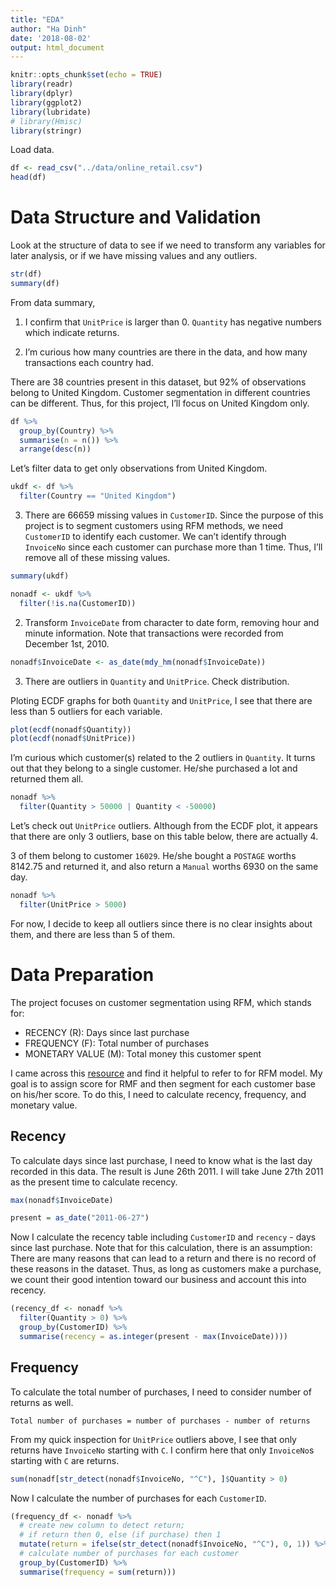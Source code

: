 ```yaml
---
title: "EDA"
author: "Ha Dinh"
date: '2018-08-02'
output: html_document
---
```


```r
knitr::opts_chunk$set(echo = TRUE)
library(readr)
library(dplyr)
library(ggplot2)
library(lubridate)
# library(Hmisc)
library(stringr)
```

Load data.

```r
df <- read_csv("../data/online_retail.csv")
head(df)
```

# Data Structure and Validation

Look at the structure of data to see if we need to transform any variables for later analysis, or if we have missing values and any outliers.

```r
str(df)
summary(df)
```

From data summary, 

1. I confirm that `UnitPrice` is larger than 0. `Quantity` has negative numbers which indicate returns.

2. I'm curious how many countries are there in the data, and how many transactions each country had.

There are 38 countries present in this dataset, but 92% of observations belong to United Kingdom. Customer segmentation in different countries can be different. Thus, for this project, I'll focus on United Kingdom only. 

```r
df %>% 
  group_by(Country) %>% 
  summarise(n = n()) %>% 
  arrange(desc(n))
```

Let's filter data to get only observations from United Kingdom.

```r
ukdf <- df %>% 
  filter(Country == "United Kingdom")
```

3. There are 66659 missing values in `CustomerID`. Since the purpose of this project is to segment customers using RFM methods, we need `CustomerID` to identify each customer. We can't identify through `InvoiceNo` since each customer can purchase more than 1 time. Thus, I'll remove all of these missing values. 

```r
summary(ukdf)
```

```r
nonadf <- ukdf %>% 
  filter(!is.na(CustomerID))
```

2. Transform `InvoiceDate` from character to date form, removing hour and minute information. Note that transactions were recorded from December 1st, 2010.

```r
nonadf$InvoiceDate <- as_date(mdy_hm(nonadf$InvoiceDate))
```

3. There are outliers in `Quantity` and `UnitPrice`. Check distribution.

Ploting ECDF graphs for both `Quantity` and `UnitPrice`, I see that there are less than 5 outliers for each variable.

```r
plot(ecdf(nonadf$Quantity))
plot(ecdf(nonadf$UnitPrice))
```

I'm curious which customer(s) related to the 2 outliers in `Quantity`. It turns out that they belong to a single customer. He/she purchased a lot and returned them all.  

```r
nonadf %>% 
  filter(Quantity > 50000 | Quantity < -50000)
```

Let's check out `UnitPrice` outliers. Although from the ECDF plot, it appears that there are only 3 outliers, base on this table below, there are actually 4. 

3 of them belong to customer `16029`. He/she bought a `POSTAGE` worths 8142.75 and returned it, and also return a `Manual` worths 6930 on the same day. 

```r
nonadf %>% 
  filter(UnitPrice > 5000)
```

For now, I decide to keep all outliers since there is no clear insights about them, and there are less than 5 of them. 

# Data Preparation

The project focuses on customer segmentation using RFM, which stands for: 

- RECENCY (R): Days since last purchase
- FREQUENCY (F): Total number of purchases
- MONETARY VALUE (M): Total money this customer spent

I came across this [resource](https://towardsdatascience.com/find-your-best-customers-with-customer-segmentation-in-python-61d602f9eee6) and find it helpful to refer to for RFM model. My goal is to assign score for RMF and then segment for each customer base on his/her score. To do this, I need to calculate recency, frequency, and monetary value. 

## Recency

To calculate days since last purchase, I need to know what is the last day recorded in this data. The result is June 26th 2011. I will take June 27th 2011 as the present time to calculate recency. 

```r
max(nonadf$InvoiceDate)
```

```r
present = as_date("2011-06-27")
```

Now I calculate the recency table including `CustomerID` and `recency` - days since last purchase. Note that for this calculation, there is an assumption: There are many reasons that can lead to a return and there is no record of these reasons in the dataset. Thus, as long as customers make a purchase, we count their good intention toward our business and account this into recency. 

```r
(recency_df <- nonadf %>% 
  filter(Quantity > 0) %>% 
  group_by(CustomerID) %>% 
  summarise(recency = as.integer(present - max(InvoiceDate))))
```

## Frequency

To calculate the total number of purchases, I need to consider number of returns as well. 

`Total number of purchases = number of purchases - number of returns`

From my quick inspection for `UnitPrice` outliers above, I see that only returns have `InvoiceNo` starting with `C`. I confirm here that only `InvoiceNo`s starting with `C` are returns. 

```r
sum(nonadf[str_detect(nonadf$InvoiceNo, "^C"), ]$Quantity > 0)
```

Now I calculate the number of purchases for each `CustomerID`.

```r
(frequency_df <- nonadf %>% 
  # create new column to detect return; 
  # if return then 0, else (if purchase) then 1
  mutate(return = ifelse(str_detect(nonadf$InvoiceNo, "^C"), 0, 1)) %>% 
  # calculate number of purchases for each customer
  group_by(CustomerID) %>% 
  summarise(frequency = sum(return)))
```








